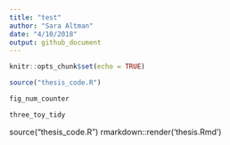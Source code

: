 ```yaml
---
title: "test"
author: "Sara Altman"
date: "4/10/2018"
output: github_document
---
```


```r
knitr::opts_chunk$set(echo = TRUE)
```

```r
source("thesis_code.R")
```

```r
fig_num_counter

three_toy_tidy
```

source("thesis_code.R")
rmarkdown::render('thesis.Rmd')
